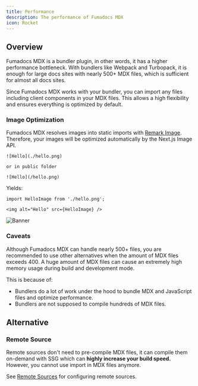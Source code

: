 ```yaml
---
title: Performance
description: The performance of Fumadocs MDX
icon: Rocket
---
```


## Overview

Fumadocs MDX is a bundler plugin, in other words, it has a higher performance bottleneck.
With bundlers like Webpack and Turbopack, it is enough for large docs sites with nearly 500+ MDX files, which is sufficient for almost all docs sites.

Since Fumadocs MDX works with your bundler, you can import any files including client components in your MDX files.
This allows a high flexibility and ensures everything is optimized by default.

### Image Optimization

Fumadocs MDX resolves images into static imports with [Remark Image](/docs/headless/mdx/remark-image).
Therefore, your images will be optimized automatically by the Next.js Image API.

```mdx
![Hello](./hello.png)

or in public folder

![Hello](/hello.png)
```

Yields:

```mdx
import HelloImage from './hello.png';

<img alt="Hello" src={HelloImage} />
```

![Banner](/banner.png)

### Caveats

Although Fumadocs MDX can handle nearly 500+ files, you are recommended to use other alternatives when the amount of MDX files exceeds 400.
A huge amount of MDX files can cause an extremely high memory usage during build and development mode.

This is because of:

- Bundlers do a lot of work under the hood to bundle MDX and JavaScript files and optimize performance.
- Bundlers are not supposed to compile hundreds of MDX files.

## Alternative

### Remote Source

Remote sources don't need to pre-compile MDX files, it can compile them on-demand with SSG which can **highly increase your build speed.**
However, you cannot use import in MDX files anymore.

See [Remote Sources](/docs/headless/remote) for configuring remote sources.
